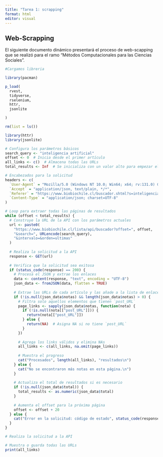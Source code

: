 ```yaml
---
title: "Tarea 1: scrapping"
format: html
editor: visual
---
```


## Web-Scrapping

El siguiente documento dinámico presentará el proceso de web-scapping que se realizó para el ramo "Métodos Computacionales para las Ciencias Sociales".

```r

#Cargamos libreria

library(pacman)

p_load(
  rvest,
  tidyverse,
  rselenium,
  httr,
  jsonlite

)

rm(list = ls()) 
```

```r

library(httr)
library(jsonlite)

# Configura los parámetros básicos
search_query <- "inteligencia artificial"
offset <- 0  # Inicia desde el primer artículo
all_links <- c()  # Almacena todas las URLs
total_results <- Inf  # Se inicializa con un valor alto para empezar el bucle

# Encabezados para la solicitud
headers <- c(
  `User-Agent` = "Mozilla/5.0 (Windows NT 10.0; Win64; x64; rv:131.0) Gecko/20100101 Firefox/131.0",
  `Accept` = "application/json, text/plain, */*",
  `Referer` = "https://www.biobiochile.cl/buscador.shtml?s=inteligencia+artificial",
  `Content-Type` = "application/json; charset=UTF-8"
)

# Loop para extraer todas las páginas de resultados
while (offset < total_results) {
  # Construye la URL de la API con los parámetros actuales
  url <- paste0(
    "https://www.biobiochile.cl/lista/api/buscador?offset=", offset,
    "&search=", URLencode(search_query),
    "&intervalo=&orden=ultimas"
  )
  
  # Realiza la solicitud a la API
  response <- GET(url)
  
  # Verifica que la solicitud sea exitosa
  if (status_code(response) == 200) {
    # Procesa el JSON y extrae los enlaces
    data <- content(response, "text", encoding = "UTF-8")
    json_data <- fromJSON(data, flatten = TRUE)
    
    # Extrae las URLs de cada artículo y las añade a la lista de enlaces
    if (!is.null(json_data$notas) && length(json_data$notas) > 0) {
      # Filtra solo aquellos elementos que tienen `post_URL`
      page_links <- sapply(json_data$notas, function(nota) {
        if (!is.null(nota[["post_URL"]])) {
          return(nota[["post_URL"]])
        } else {
          return(NA)  # Asigna NA si no tiene `post_URL`
        }
      })
      
      # Agrega los links válidos y elimina NAs
      all_links <- c(all_links, na.omit(page_links))
      
      # Muestra el progreso
      cat("Procesados", length(all_links), "resultados\n")
    } else {
      cat("No se encontraron más notas en esta página.\n")
    }
    
    # Actualiza el total de resultados si es necesario
    if (!is.null(json_data$total)) {
      total_results <- as.numeric(json_data$total)
    }
    
    # Aumenta el offset para la próxima página
    offset <- offset + 20
  } else {
    cat("Error en la solicitud: código de estado", status_code(response), "\n")
  }
}

# Realiza la solicitud a la API

# Muestra o guarda todas las URLs
print(all_links)

```
